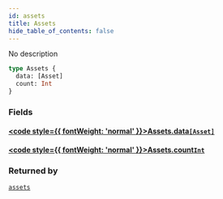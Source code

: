 ```yaml
---
id: assets
title: Assets
hide_table_of_contents: false
---
```








No description

```graphql
type Assets {
  data: [Asset]
  count: Int
}
```


### Fields

#### [<code style={{ fontWeight: 'normal' }}>Assets.<b>data</b></code>](#)<Bullet />[`[Asset]`](/docs/api/objects/asset) <Badge class="secondary" text="list"/> <Badge class="secondary" text="object"/>
> 
> 

#### [<code style={{ fontWeight: 'normal' }}>Assets.<b>count</b></code>](#)<Bullet />[`Int`](/docs/api/scalars/int) <Badge class="secondary" text="scalar"/>
> 
> 



### Returned by

[`assets`](/docs/api/queries/assets)  <Badge class="secondary" text="query"/>



